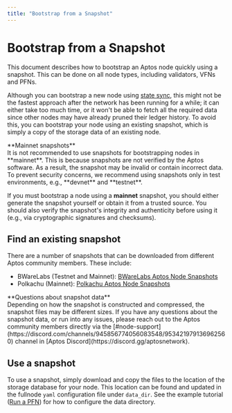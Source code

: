 ```yaml
---
title: "Bootstrap from a Snapshot"
---
```



# Bootstrap from a Snapshot

This document describes how to bootstrap an Aptos node quickly using a snapshot. This can be done on all node types,
including validators, VFNs and PFNs.

Although you can bootstrap a new node using [state sync](../../guides/state-sync.md), this might not be the fastest approach after the network
has been running for a while; it can either take too much time, or it won't be able to fetch all the required data since
other nodes may have already pruned their ledger history. To avoid this, you can bootstrap your node using an
existing snapshot, which is simply a copy of the storage data of an existing node.

<Callout type="warning">
**Mainnet snapshots**<br />
It is not recommended to use snapshots for bootstrapping nodes in **mainnet**. This is because snapshots
are not verified by the Aptos software. As a result, the snapshot may be invalid or contain incorrect data. To prevent
security concerns, we recommend using snapshots only in test environments, e.g., **devnet** and **testnet**.

If you must bootstrap a node using a **mainnet** snapshot, you should either generate the snapshot yourself
or obtain it from a trusted source. You should also verify the snapshot's integrity and authenticity before using it
(e.g., via cryptographic signatures and checksums).
</Callout>

## Find an existing snapshot

There are a number of snapshots that can be downloaded from different Aptos community members. These include:

- BWareLabs (Testnet and Mainnet): [BWareLabs Aptos Node Snapshots](https://bwarelabs.com/snapshots)
- Polkachu (Mainnet): [Polkachu Aptos Node Snapshots](https://polkachu.com/aptos_snapshots/aptos)

<Callout type="info">
**Questions about snapshot data** <br />
Depending on how the snapshot is constructed and compressed, the snapshot files may be different sizes. If you have any
questions about the snapshot data, or run into any issues, please reach out to the Aptos community members directly
via the [#node-support](https://discord.com/channels/945856774056083548/953421979136962560) channel in [Aptos Discord](https://discord.gg/aptosnetwork).
</Callout>

## Use a snapshot

To use a snapshot, simply download and copy the files to the location of the storage database for your node.
This location can be found and updated in the fullnode `yaml` configuration file under `data_dir`.
See the example tutorial ([Run a PFN](../full-node/verify-pfn.mdx)) for how to configure the data directory.
